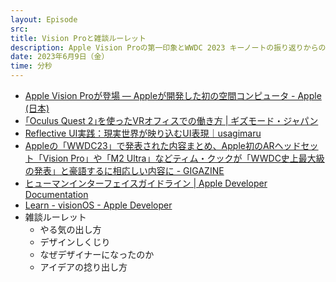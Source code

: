 ```yaml
---
layout: Episode
src: 
title: Vision Proと雑談ルーレット
description: Apple Vision Proの第一印象とWWDC 2023 キーノートの振り返りからの雑談ルーレットを回してみました。
date: 2023年6月9日（金）
time: 分秒
---
```


- [Apple Vision Proが登場 — Appleが開発した初の空間コンピュータ - Apple (日本)](https://www.apple.com/jp/newsroom/2023/06/introducing-apple-vision-pro/)
- [｢Oculus Quest 2｣を使ったVRオフィスでの働き方 | ギズモード・ジャパン](https://www.gizmodo.jp/2021/07/how-to-work-in-vr-office-using-oculus-quest-2.html)
- [Reflective UI実践：現実世界が映り込むUI表現｜usagimaru](https://note.com/usagimaruma/n/n0b32918b2e15)
- [Appleの「WWDC23」で発表された内容まとめ、Apple初のARヘッドセット「Vision Pro」や「M2 Ultra」などティム・クックが「WWDC史上最大級の発表」と豪語するに相応しい内容に - GIGAZINE](https://gigazine.net/news/20230606-apple-wwdc23/)
- [ヒューマンインターフェイスガイドライン | Apple Developer Documentation](https://developer.apple.com/jp/design/human-interface-guidelines)
- [Learn - visionOS - Apple Developer](https://developer.apple.com/visionos/learn/)
- 雑談ルーレット
    - やる気の出し方
    - デザインしくじり
    - なぜデザイナーになったのか
    - アイデアの捻り出し方
